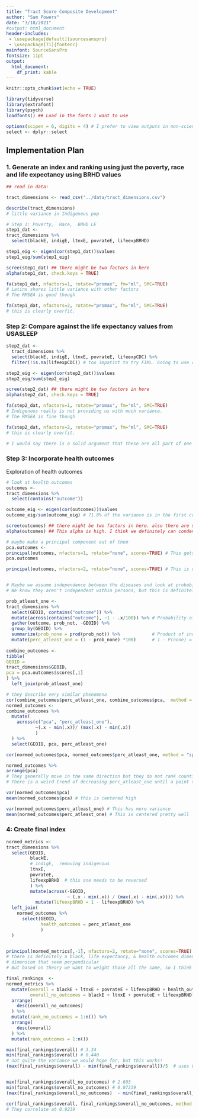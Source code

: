 ```yaml
---
title: "Tract Score Composite Development"
author: "Sam Powers"
date: "3/18/2021"
#output: html_document
header-includes:
 - \usepackage[default]{sourcesanspro}
 - \usepackage[T1]{fontenc}
mainfont: SourceSansPro
fontsize: 11pt
output: 
  html_document:
    df_print: kable
---
```


```r
knitr::opts_chunk$set(echo = TRUE)

library(tidyverse)
library(extrafont)
library(psych)
loadfonts() ## Load in the fonts I want to use

options(scipen = 6, digits = 4) # I prefer to view outputs in non-scientific notation
select <- dplyr::select
```


## Implementation Plan

### 1. Generate an index and ranking using just the poverty, race and life expectancy using BRHD values 

```r
## read in data:

tract_dimensions <- read_csv("../data/tract_dimensions.csv")

describe(tract_dimensions)
# little variance in Indigenous pop

# Step 1: Poverty,  Race,  BRHD LE 
step1_dat <- 
tract_dimensions %>%
  select(blackE, indigE, ltnxE, povrateE, lifeexpBRHD)

step1_eig <- eigen(cor(step1_dat))$values
step1_eig/sum(step1_eig)

scree(step1_dat) ## there might be two factors in here
alpha(step1_dat, check.keys = TRUE)

fa(step1_dat, nfactors=1, rotate="promax", fm="ml", SMC=TRUE)
# Latinx shares little variance with other factors 
# The RMSEA is good though

fa(step1_dat, nfactors=2, rotate="promax", fm="ml", SMC=TRUE)
# this is clearly overfit. 
```



### Step 2: Compare against the life expectancy values from USASLEEP 

```r
step2_dat <- 
  tract_dimensions %>%
  select(blackE, indigE, ltnxE, povrateE, lifeexpCDC) %>%
  filter(!is.na(lifeexpCDC)) # too impatint to try FIML. Going to use complete cases to develop

step2_eig <- eigen(cor(step2_dat))$values
step2_eig/sum(step2_eig)

scree(step2_dat) ## there might be two factors in here
alpha(step2_dat, check.keys = TRUE)

fa(step2_dat, nfactors=1, rotate="promax", fm="ml", SMC=TRUE)
# Indigenous really is not providing us with much variance. 
# The RMSEA is fine though

fa(step2_dat, nfactors=2, rotate="promax", fm="ml", SMC=TRUE)
# this is clearly overfit. 

# I would say there is a solid argument that these are all part of one factor
```

### Step 3: Incorporate health outcomes

Exploration of health outcomes

```r
# look at health outcomes 
outcomes <- 
tract_dimensions %>%
  select(contains("outcome"))

outcome_eig <- eigen(cor(outcomes))$values
outcome_eig/sum(outcome_eig) # 71.8% of the variance is in the first component. This should be fine to load together

scree(outcomes) ## there might be two factors in here. also there are some weird pattens. Factor analysis is out. 
alpha(outcomes) ## This alpha is high. I think we definitely can condense these. 

# maybe make a principal component out of them 
pca.outcomes <-
principal(outcomes, nfactors=1, rotate="none", scores=TRUE) # This gets 72% of the variance. Cancer is not high, but its there. 
pca.outcomes

principal(outcomes, nfactors=2, rotate="none", scores=TRUE) # This is decent but there are crossed loadings [smoking & cancer]


# Maybe we assume independence between the diseases and look at probability of having at least one co-morbidity?
# We know they aren't independent within persons, but this is definitely conservative?

prob_atleast_one <-
tract_dimensions %>%
  select(GEOID, contains("outcome")) %>%
  mutate(across(contains("outcome"), ~1 - .x/100)) %>% # Probability of not having the comorbidity
  gather(outcome, prob_not, -GEOID) %>%
  group_by(GEOID) %>% 
  summarize(prob_none = prod(prob_not)) %>%            # Product of independent probabilities = prob(no comorbidities)
  mutate(perc_atleast_one = (1 - prob_none) *100)      # 1 - P(none) = p(1+)
  
combine_outcomes <- 
tibble(
GEOID = 
tract_dimensions$GEOID,
pca = pca.outcomes$scores[,1]
) %>%
  left_join(prob_atleast_one)

# they describe very similar phenomena
cor(combine_outcomes$perc_atleast_one, combine_outcomes$pca,  method = "spearman") # 0.9482
normed_outcomes <-
combine_outcomes %>%
  mutate(
    across(c("pca", "perc_atleast_one"),
           ~(.x - min(.x))/ (max(.x) - min(.x))
           )
  ) %>%
  select(GEOID, pca, perc_atleast_one) 

cor(normed_outcomes$pca, normed_outcomes$perc_atleast_one, method = "spearman") # 0.9498

normed_outcomes %>%
arrange(pca) 
# They generally move in the same direction but they do not rank counties in exactly the same way. 
# There is a weird trend of decreasing perc_atleast_one until a point then it jumps and then decreases again 

var(normed_outcomes$pca)
mean(normed_outcomes$pca) # this is centered high

var(normed_outcomes$perc_atleast_one) # This has more variance
mean(normed_outcomes$perc_atleast_one) # This is centered pretty well

```

### 4: Create final index

```r
normed_metrics <- 
tract_dimensions %>%
  select(GEOID,
         blackE,
         # indigE,  removing indigenous
         ltnxE,
         povrateE,
         lifeexpBRHD  # this one needs to be reversed
         ) %>%
         mutate(across(-GEOID,
                       ~ (.x - min(.x)) / (max(.x) - min(.x)))) %>%
           mutate(lifeexpBRHD = 1 - lifeexpBRHD) %>%
  left_join(
    normed_outcomes %>%
      select(GEOID, 
             health_outcomes = perc_atleast_one
             )
  )


principal(normed_metrics[,-1], nfactors=2, rotate="none", scores=TRUE)
# there is definitely a black, life expectancy, & health outcomes dimension and then a latinx & poverty rate w/ good health outcomes 
# dimension that seem perpendicular 
# But based on theory we want to weight those all the same, so I think we are probably good to go to just add them up together

final_rankings  <- 
normed_metrics %>%
  mutate(overall = blackE + ltnxE + povrateE + lifeexpBRHD + health_outcomes,
         overall_no_outcomes = blackE + ltnxE + povrateE + lifeexpBRHD) %>%
  arrange(
    desc(overall_no_outcomes)
  ) %>%
  mutate(rank_no_outcomes = 1:n()) %>%
  arrange(
    desc(overall)
  ) %>%
  mutate(rank_outcomes = 1:n())  

max(final_rankings$overall) # 3.34
min(final_rankings$overall) # 0.448
# not quite the variance we would hope for, but this works! 
(max(final_rankings$overall) - min(final_rankings$overall))/5  # uses 0.5784 of its possible range


max(final_rankings$overall_no_outcomes) # 2.603
min(final_rankings$overall_no_outcomes) # 0.07239
(max(final_rankings$overall_no_outcomes)  - min(final_rankings$overall_no_outcomes))/4 # uses 0.6328 of its possible range

cor(final_rankings$overall, final_rankings$overall_no_outcomes, method = "spearman") 
# They correlate at 0.9239
```
